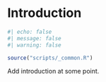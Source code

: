 # Introduction {-}

```r
#| echo: false
#| message: false
#| warning: false

source("scripts/_common.R")
```


Add introduction at some point.
